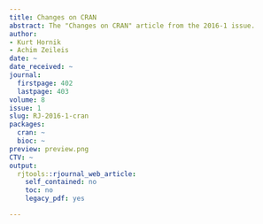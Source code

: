 ```yaml
---
title: Changes on CRAN
abstract: The "Changes on CRAN" article from the 2016-1 issue.
author:
- Kurt Hornik
- Achim Zeileis
date: ~
date_received: ~
journal:
  firstpage: 402
  lastpage: 403
volume: 8
issue: 1
slug: RJ-2016-1-cran
packages:
  cran: ~
  bioc: ~
preview: preview.png
CTV: ~
output:
  rjtools::rjournal_web_article:
    self_contained: no
    toc: no
    legacy_pdf: yes

---
```

